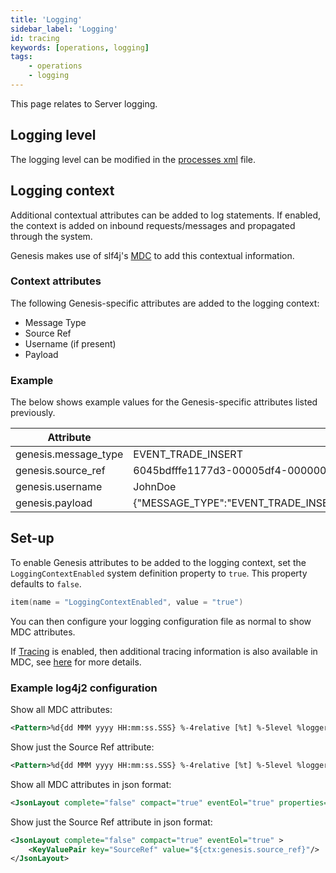 ```yaml
---
title: 'Logging'
sidebar_label: 'Logging'
id: tracing
keywords: [operations, logging]
tags:
    - operations
    - logging
---
```


This page relates to Server logging.

## Logging level

The logging level can be modified in the [processes xml](../../../server/configuring-runtime/processes/#tags) file.

## Logging context

Additional contextual attributes can be added to log statements. If enabled, the context is added on inbound requests/messages and propagated through the system.

Genesis makes use of slf4j's [MDC](https://www.slf4j.org/api/org/slf4j/MDC.html) to add this contextual information.

### Context attributes

The following Genesis-specific attributes are added to the logging context:

- Message Type
- Source Ref
- Username (if present)
- Payload

### Example

The below shows example values for the Genesis-specific attributes listed previously.


| Attribute            | Value                                                          |
|----------------------|----------------------------------------------------------------|
| genesis.message_type | EVENT_TRADE_INSERT                                             |
| genesis.source_ref   | 6045bdfffe1177d3-00005df4-00000004-1f1e5fe74723987e-c672dc68:1 |
| genesis.username     | JohnDoe                                                        |
| genesis.payload      | &#123;"MESSAGE_TYPE":"EVENT_TRADE_INSERT","USER_NAME":"JohnDoe","SESSION_AUTH_TOKEN":"********","REFRESH_AUTH_TOKEN":null,"VALIDATE":false,"IGNORE_WARNINGS":true,"DETAILS":&#125;"INSTRUMENT_ID":"VOD","COUNTERPARTY_ID":"GENESIS","QUANTITY":10,"PRICE":1.5,"SIDE":"BUY"&#125;,"SOURCE_REF":"1"&#125;                                                          |

## Set-up

To enable Genesis attributes to be added to the logging context, set the `LoggingContextEnabled` system definition property to `true`. This property defaults to `false`.

```kotlin
item(name = "LoggingContextEnabled", value = "true")
```

You can then configure your logging configuration file as normal to show MDC attributes.

If [Tracing](../../../operations/tracing/tracing) is enabled, then additional tracing information is also available in MDC, see [here](https://github.com/open-telemetry/opentelemetry-java-instrumentation/blob/main/docs/logger-mdc-instrumentation.md) for more details.

### Example log4j2 configuration

Show all MDC attributes:

```xml
<Pattern>%d{dd MMM yyyy HH:mm:ss.SSS} %-4relative [%t] %-5level %logger{35} [%X] - %m%n</Pattern>
```

Show just the Source Ref attribute:

```xml
<Pattern>%d{dd MMM yyyy HH:mm:ss.SSS} %-4relative [%t] %-5level %logger{35} [SourceRef = %X{genesis.source_ref}] - %m%n</Pattern>
```

Show all MDC attributes in json format:

```xml
<JsonLayout complete="false" compact="true" eventEol="true" properties="true"  />
```

Show just the Source Ref attribute in json format:

```xml
<JsonLayout complete="false" compact="true" eventEol="true" >
    <KeyValuePair key="SourceRef" value="${ctx:genesis.source_ref}"/>
</JsonLayout>
```
